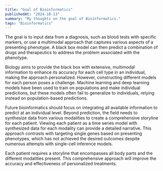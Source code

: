 ```yaml
---
title: "Goal of Bioinformatics"
publishedAt: "2024-10-13"
summary: "My thoughts on the goal of Bioinformatics."
tags: "Bioinformatics"
---
```



The goal is to input data from a diagnosis, such as blood tests with specific markers, or use a multimodal approach that captures various aspects of a presenting phenotype. A black box model can then predict a combination of drugs and therapeutics to address the problem associated with the phenotype.

Biology aims to provide the black box with extensive, multimodal information to enhance its accuracy for each cell type in an individual, making the approach personalized. However, constructing different models for each person poses a challenge. Machine learning and deep learning models have been used to train on populations and make individual predictions, but these models often fail to generalize to individuals, relying instead on population-based predictions.

Future bioinformatics should focus on integrating all available information to predict at an individual level. Beyond prediction, the field needs to synthesize data from various modalities to create a comprehensive storyline for each patient. Viewing each patient as a time series model with synthesized data for each modality can provide a detailed narrative. This approach contrasts with targeting single genes based on presenting phenotypes, which has not achieved the desired outcomes despite numerous attempts with single-cell inference models.

Each patient requires a storyline that encompasses all body parts and the different modalities present. This comprehensive approach will improve the accuracy and effectiveness of personalized treatments.
